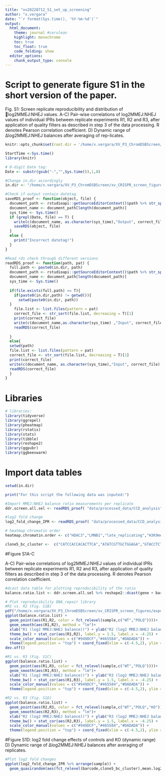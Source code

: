```yaml
---
title: "xv20220712_S1_set_up_screening"
author: "x.vergara"
date: "`r format(Sys.time(), '%Y-%m-%d')`"
output:
  html_document:
    theme: journal #cerulean
    highlight: monochrome
    toc: true
    toc_float: true
    code_folding: show
  editor_options:
    chunk_output_type: console
---
```

# Script to generate figure S1 in the short version of the paper.

Fig. S1: Screen replicate reproducibility and distribution of log2MMEJ:NHEJ values. A-C) Pair-wise correlations of log2MMEJ:NHEJ values of individual IPRs between replicate experiments R1, R2 and R3, after application of quality filters as described in step 3 of the data processing. R denotes Pearson correlation coefficient. D) Dynamic range of ∆log2MMEJ:NHEJ balances after averaging of rep-licates. 


```r
knitr::opts_chunk$set(root.dir = '/home/x.vergara/XV_P3_ChromDSBScreen/xv_CRISPR_screen_figures/rmarkdown/xv20210920_paper_scripts/short_version/knit_html/')

StartTime <-Sys.time()
library(knitr)

# 8-digit Date tag:
Date <- substr(gsub("-","",Sys.time()),1,8)

#Change in.dir accordingly
in.dir <- "/home/x.vergara/XV_P3_ChromDSBScreen/xv_CRISPR_screen_figures/"

#Check if output contain datetag
saveRDS_proof <- function(object, file) {
  document_path <- rstudioapi::getSourceEditorContext()$path %>% str_split(pattern = "/") %>% unlist()
  document_name <- document_path[length(document_path)]
  sys_time <- Sys.time()
  if (grepl(Date, file) == T) {
    write(c(document_name, as.character(sys_time),"Output", correct_file), file = paste0(in.dir,"log"), ncolumns = 4, sep = "\t", append = T)
    saveRDS(object, file)
  }
  else {
    print("Incorrect datetag!")
  }
}

#Read rds check through different versions
readRDS_proof <- function(path, pat) {
  full.path <- paste0(in.dir, path)
  document_path <- rstudioapi::getSourceEditorContext()$path %>% str_split(pattern = "/") %>% unlist()
  document_name <- document_path[length(document_path)]
  sys_time <- Sys.time()
  
  if(file.exists(full.path) == T){
    if(paste0(in.dir,path) != getwd()){
      setwd(paste0(in.dir, path))
  }
    file.list <- list.files(pattern = pat)
    correct_file <- str_sort(file.list, decreasing = T)[1]
    print(correct_file)
    write(c(document_name,as.character(sys_time) ,"Input", correct_file), file = paste0(in.dir,"log"), ncolumns = 4, sep = "\t", append = T)
    readRDS(correct_file)
    
  }
  else{
  setwd(path)
  file.list <- list.files(pattern = pat)
  correct_file <- str_sort(file.list, decreasing = T)[1]
  print(correct_file)
  write(c(document_name, as.character(sys_time),"Input", correct_file),file = paste0(in.dir,"log"), ncolumns = 4, sep = "\t", append = T)
  readRDS(correct_file)
  }
}
```


# Libraries
```r
# libraries:
library(tidyverse)
library(ggrepel)
library(pheatmap)
library(rstatix)
library(stats)
library(tibble)
library(reshape2)
library(ggpubr)
library(ggbeeswarm)
```



# Import data tables
```r
setwd(in.dir)

print("For this script the following data was inputed:")

#Import MMEJ:NHEJ balance ratio measurements per replicate
ddr.screen.all.sel <- readRDS_proof( "data/processed_data/CCD_analysis","raw_data")

#log2 fold change
log2_fold_change_IPR <- readRDS_proof( "data/processed_data/CCD_analysis","differentials_log2_MMEJ")

# heatmap chromatin order
heatmap.chromatin.order <- c("HDAC3","LMNB1","late_replicating","H3K9me2","H3K9me3","HDAC1","EZH2","H3K27me3","CTCF","SMC3","m5C","HDAC2","POL2","POL2AS2","H3K36me3","TTseq","Dam","H3K79me2","H2AFZ","DNAse","H3K4me3","H4K5acK8ac","H3K4me1","H3K27ac","H3K4me2")

clone5_bc_cluster <-  c("CATCCACCACACTTCA","ATATCGTTGCTGGAGA","GTACCTCTCGATAGTG","TCTTTTGAGGAGCTGA","CATTTCTGATCAATAA","TGGCCAATATTTGTCT","ACTGTCGAGTTGTCCG","GAGCGCGTCACCGGGT","GCGCACCCTTTAATTG","ACCCCTAAAGGCGCTG","CGGCCTGAAGGTCAGG","AGAAAATAATATGACG","TTGAACGCGGGCTCGG","CCGGGGACGTATGCAC","GCTAACATCACGAATC","ATACTATATTTAACGG","TATGGCTGTCGGGTAG","AGGGCGTAAAATATTT","TGTCCCTTAGTACTTT")
```


#Figure S1A-C

 A-C) Pair-wise correlations of log2MMEJ:NHEJ values of individual IPRs between replicate experiments R1, R2 and R3, after application of quality filters as described in step 3 of the data processing. R denotes Pearson correlation coefficient.

```r

#dcast data table for plotting reproducibility of the ratio
balance.ratio.list <- ddr.screen.all.sel %>% reshape2::dcast(gene + barcode + sample + well + plate ~ rep, value.var = "log2MMEJNHEJratio") %>% arrange(sample)

# Plot reproducibility DNA_repair library
#R1 vs. R2 (Fig. S1B)
pdf("/home/x.vergara/XV_P3_ChromDSBScreen/xv_CRISPR_screen_figures/export/xv20220117_paper_figure_short/supplementary_figures/figure_S1_general_controls/xv20231009_log2balance_corplot_R1_R2.pdf",width = 4, height = 4)
ggplot(balance.ratio.list) + 
  geom_point(aes(R1,R2, color = fct_relevel(sample,c("WT","POLQ"))))+ 
  geom_smooth(aes(R1,R2), method = "lm")+ 
  xlab("R1 (log2 MMEJ:NHEJ balance))") + ylab("R2 (log2 MMEJ:NHEJ balance)") + 
  theme_bw() + stat_cor(aes(R1,R2), label.y = 1.5, label.x = -4.25) +
  scale_color_manual(values = c("#949DCF","#465584","#DADADA")) +
  theme(legend.position = "top") + coord_fixed(xlim = c(-4.5,2), ylim = c(-4.5,2))
dev.off()

#R1 vs. R3 (Fig. S1C)
ggplot(balance.ratio.list) + 
  geom_point(aes(R1,R3, color = fct_relevel(sample,c("WT","POLQ"))))+ 
  geom_smooth(aes(R1,R3), method = "lm")+ 
  xlab("R1 (log2 MMEJ:NHEJ balance))") + ylab("R3 (log2 MMEJ:NHEJ balance)") + 
  theme_bw() + stat_cor(aes(R1,R3), label.y = 1.5, label.x = -4.25) +
  scale_color_manual(values = c("#949DCF","#465584","#DADADA")) +
  theme(legend.position = "top") + coord_fixed(xlim = c(-4.5,2), ylim = c(-4.5,2))

#R2 vs. R3 (Fig. S1D)
ggplot(balance.ratio.list) + 
  geom_point(aes(R2,R3, color = fct_relevel(sample,c("WT","POLQ","KO"))))+ 
  geom_smooth(aes(R2,R3), method = "lm")+ 
  xlab("R2 (log2 MMEJ:NHEJ balance))") + ylab("R3 (log2 MMEJ:NHEJ balance)") + 
  theme_bw() + stat_cor(aes(R2,R3), label.y = 1.5, label.x = -4.25) +
  scale_color_manual(values = c("#949DCF","#465584","#DADADA")) +
  theme(legend.position = "top") + coord_fixed(xlim = c(-4.5,2), ylim = c(-4.5,2))

```


#Figure S1D: log2 fold change effects of controls and KO (dynamic range)
D) Dynamic range of ∆log2MMEJ:NHEJ balances after averaging of replicates. 

```r
#Plot log2 fold changes
ggplot(log2_fold_change_IPR %>% arrange(sample)) +
  geom_quasirandom(aes(fct_relevel(barcode,clone5_bc_cluster),mean.log2foldchange, color = sample), dodge.width = 0.5) + theme_bw() + theme(axis.text.x = element_blank(), legend.position = "top") + scale_color_manual(values = c("#DADADA","#465584","#949DCF")) 

```
